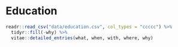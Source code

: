 # Education

```r
readr::read_csv("data/education.csv", col_types = "ccccc") %>% 
  tidyr::fill(-why) %>% 
  vitae::detailed_entries(what, when, with, where, why)
```

